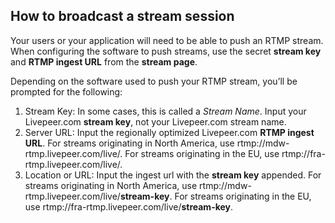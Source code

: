 
<DocsLayout title="How to broadcast a stream session - Livepeer.com" description="How to broadcast a stream session">


## How to broadcast a stream session

Your users or your application will need to be able to push an RTMP stream. When
configuring the software to push streams, use the secret **stream key** and
**RTMP ingest URL** from the **stream page**.

Depending on the software used to push your RTMP stream, you’ll be prompted for
the following:

1. Stream Key: In some cases, this is called a _Stream Name_. Input your
   Livepeer.com **stream key**, not your Livepeer.com stream name.
1. Server URL: Input the regionally optimized Livepeer.com **RTMP ingest URL**.
   For streams originating in North America, use
   rtmp://mdw-rtmp.livepeer.com/live/. For streams originating in the EU, use
   rtmp://fra-rtmp.livepeer.com/live/.
1. Location or URL: Input the ingest url with the **stream key** appended. For
   streams originating in North America, use
   rtmp://mdw-rtmp.livepeer.com/live/<strong>stream-key</strong>. For streams
   originating in the EU, use
   rtmp://fra-rtmp.livepeer.com/live/<strong>stream-key</strong>.

</DocsLayout>


